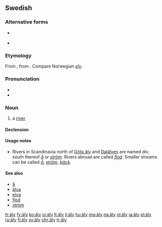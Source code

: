 {{also|alv}}
==Swedish==

===Alternative forms===

* {{l|sv|älf}} {{qualifier|obsolete since 1906}}
* {{l|sv|elf}} {{qualifier|obsolete since 1889}}

===Etymology===
From {{etyl|non|sv}} {{term|elfr|lang=non}}, from {{etyl|gem-pro|sv}} {{m|gem-pro|*albī||river}}. Compare Norwegian ''[[elv]]''.

===Pronunciation===
* {{IPA|/ˈɛlv/|lang=sv}}
* {{audio|Sv-en älv.ogg|Audio|lang=sv}}

===Noun===
{{sv-noun|c}}

# a [[river]]

====Declension====
{{sv-noun-reg-ar}}

====Usage notes====
* Rivers in Scandinavia north of [[Göta älv]] and [[Dalälven]] are named ''älv'', south thereof ''[[å]]'' or ''[[ström]]''. Rivers abroad are called ''[[flod]]''. Smaller streams can be called ''[[å]], [[ström]], [[bäck]]''.

====See also====
* [[å]]
* [[älva]]
* [[elva]]
* [[flod]]
* [[ström]]

[[fr:älv]]
[[fy:älv]]
[[ko:älv]]
[[io:älv]]
[[lt:älv]]
[[li:älv]]
[[hu:älv]]
[[mg:älv]]
[[na:älv]]
[[nl:älv]]
[[ja:älv]]
[[pl:älv]]
[[ru:älv]]
[[fi:älv]]
[[sv:älv]]
[[chr:älv]]
[[tr:älv]]